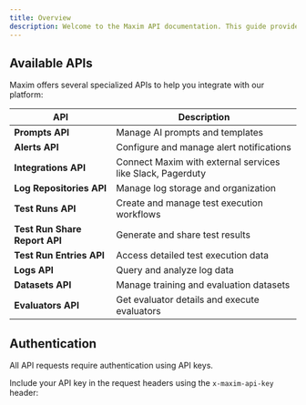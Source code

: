```yaml
---
title: Overview
description: Welcome to the Maxim API documentation. This guide provides comprehensive information about our available APIs, their endpoints, and how to use them.
---
```


## Available APIs

Maxim offers several specialized APIs to help you integrate with our platform:

| API | Description |
| --- | ----------- |
| **Prompts API** | Manage AI prompts and templates |
| **Alerts API** | Configure and manage alert notifications |
| **Integrations API** | Connect Maxim with external services like Slack, Pagerduty |
| **Log Repositories API** | Manage log storage and organization |
| **Test Runs API** | Create and manage test execution workflows |
| **Test Run Share Report API** | Generate and share test results |
| **Test Run Entries API** | Access detailed test execution data |
| **Logs API** | Query and analyze log data |
| **Datasets API** | Manage training and evaluation datasets |
| **Evaluators API** | Get evaluator details and execute evaluators |

## Authentication

All API requests require authentication using API keys.

Include your API key in the request headers using the `x-maxim-api-key` header:
